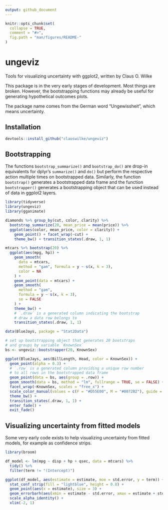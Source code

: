 ```yaml
---
output: github_document
---
```


<!-- README.md is generated from README.Rmd. Please edit that file -->

```r
knitr::opts_chunk$set(
  collapse = TRUE,
  comment = "#>",
  fig.path = "man/figures/README-"
)
```

# ungeviz

Tools for visualizing uncertainty with ggplot2, written by Claus O. Wilke

This package is in the very early stages of development. Most things are broken. However, the bootstrapping functions may already be useful for generating hypothetical outcomes plots.

The package name comes from the German word "Ungewissheit", which means uncertainty.

## Installation

```r
devtools::install_github("clauswilke/ungeviz")
```


## Bootstrapping {#bootstrap}

The functions `bootstrap_summarize()` and `bootstrap_do()` are drop-in equivalents for dplyr's `summarize()` and `do()` but perform the respective action multiple times on bootstrapped data. Similarly, the function `bootstrap()` generates a bootstrapped data frame and the function `bootstrapper()` generates a bootstrapping object that can be used instead of data in ggplot2 layers.

```r
library(tidyverse)
library(ungeviz)
library(gganimate)

diamonds %>% group_by(cut, color, clarity) %>%
  bootstrap_summarize(20, mean_price = mean(price)) %>%
  ggplot(aes(color, mean_price, color = clarity)) +
    geom_point() + facet_wrap(~cut) +
    theme_bw() + transition_states(.draw, 1, 1)
```

```r
mtcars %>% bootstrap(20) %>%
  ggplot(aes(mpg, hp)) + 
    geom_smooth(
      data = mtcars,
      method = "gam", formula = y ~ s(x, k = 3),
      color = NA
    ) + 
    geom_point(data = mtcars) +
    geom_smooth(
      method = "gam",
      formula = y ~ s(x, k = 3),
      se = FALSE
    ) + 
    theme_bw() +
    # `.draw` is a generated column indicating the bootstrap
    # draw a data row belongs to 
    transition_states(.draw, 1, 1)
```

```r
data(BlueJays, package = "Stat2Data")

# set up bootstrapping object that generates 20 bootstraps
# and groups by variable `KnownSex`
bs <- ungeviz::bootstrapper(20, KnownSex)

ggplot(BlueJays, aes(BillLength, Head, color = KnownSex)) +
  geom_point(alpha = 0.3) +
  # `.row` is a generated column providing a unique row number
  # to all rows in the bootstrapped data frame 
  geom_point(data = bs, aes(group = .row)) +
  geom_smooth(data = bs, method = "lm", fullrange = TRUE, se = FALSE) +
  facet_wrap(~KnownSex, scales = "free_x") +
  scale_color_manual(values = c(F = "#D55E00", M = "#0072B2"), guide = "none") +
  theme_bw() +
  transition_states(.draw, 1, 1) + 
  enter_fade() + 
  exit_fade()
```

## Visualizing uncertainty from fitted models {#fitted-models}

Some very early code exists to help visualizing uncertainty from fitted models, for example as confidence strips.

```r
library(broom)

df_model <- lm(mpg ~ disp + hp + qsec, data = mtcars) %>%
  tidy() %>%
  filter(term != "(Intercept)")

ggplot(df_model, aes(estimate = estimate, moe = std.error, y = term)) +
  stat_conf_strip(fill = "lightblue", height = 0.8) +
  geom_point(aes(x = estimate), size = 3) +
  geom_errorbarh(aes(xmin = estimate - std.error, xmax = estimate + std.error), height = 0.5) +
  scale_alpha_identity() +
  xlim(-2, 1)
```


